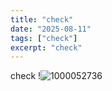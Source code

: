 ```yaml
---
title: "check"
date: "2025-08-11"
tags: ["check"]
excerpt: "check"
---
```


check !![1000052736](https://res.cloudinary.com/defnbqt67/image/upload/v1754913655/athanor/billets/file_vnwlml.jpg)